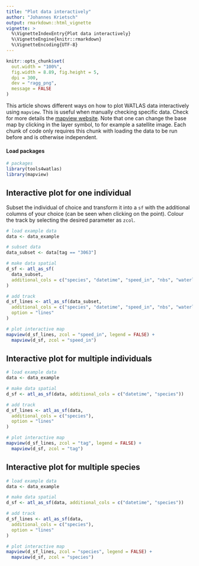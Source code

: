 ```yaml
---
title: "Plot data interactively"
author: "Johannes Krietsch"
output: rmarkdown::html_vignette
vignette: >
  %\VignetteIndexEntry{Plot data interactively}
  %\VignetteEngine{knitr::rmarkdown}
  %\VignetteEncoding{UTF-8}
---
```


```r
knitr::opts_chunk$set(
  out.width = "100%",
  fig.width = 8.89, fig.height = 5,
  dpi = 300,
  dev = "ragg_png",
  message = FALSE
)
```

This article shows different ways on how to plot WATLAS data interactively using `mapview`. This is useful when manually checking specific data. Check for more details the [mapview website](https://r-spatial.github.io/mapview/index.html). Note that one can change the base map by clicking in the layer symbol, to for example a satellite image. Each chunk of code only requires this chunk with loading the data to be run before and is otherwise independent. 

#### Load packages

```r
# packages
library(tools4watlas)
library(mapview)
```

## Interactive plot for one individual

Subset the individual of choice and transform it into a `sf` with the additional columns of your choice (can be seen when clicking on the point). Colour the track by selecting the desired parameter as `zcol`.

```r
# load example data
data <- data_example

# subset data
data_subset <- data[tag == "3063"]

# make data spatial
d_sf <- atl_as_sf(
  data_subset,
  additional_cols = c("species", "datetime", "speed_in", "nbs", "waterlevel")
)

# add track
d_sf_lines <- atl_as_sf(data_subset,
  additional_cols = c("species", "datetime", "speed_in", "nbs", "waterlevel"),
  option = "lines"
)

# plot interactive map
mapview(d_sf_lines, zcol = "speed_in", legend = FALSE) +
  mapview(d_sf, zcol = "speed_in")
```



## Interactive plot for multiple individuals

```r
# load example data
data <- data_example

# make data spatial
d_sf <- atl_as_sf(data, additional_cols = c("datetime", "species"))

# add track
d_sf_lines <- atl_as_sf(data,
  additional_cols = c("species"),
  option = "lines"
)

# plot interactive map
mapview(d_sf_lines, zcol = "tag", legend = FALSE) +
  mapview(d_sf, zcol = "tag")
```

## Interactive plot for multiple species


```r
# load example data
data <- data_example

# make data spatial
d_sf <- atl_as_sf(data, additional_cols = c("datetime", "species"))

# add track
d_sf_lines <- atl_as_sf(data,
  additional_cols = c("species"),
  option = "lines"
)

# plot interactive map
mapview(d_sf_lines, zcol = "species", legend = FALSE) +
  mapview(d_sf, zcol = "species")
```
